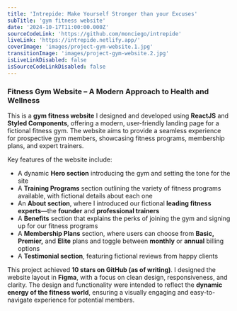 ```yaml
---
title: 'Intrepide: Make Yourself Stronger than your Excuses'
subTitle: 'gym fitness website'
date: '2024-10-17T11:00:00.000Z'
sourceCodeLink: 'https://github.com/monciego/intrepide'
liveLink: 'https://intrepide.netlify.app/'
coverImage: 'images/project-gym-website.1.jpg'
transitionImage: 'images/project-gym-website.2.jpg'
isLiveLinkDisabled: false
isSourceCodeLinkDisabled: false
---
```


### Fitness Gym Website – A Modern Approach to Health and Wellness

This is a **gym fitness website** I designed and developed using **ReactJS** and **Styled Components**, offering a modern, user-friendly landing page for a fictional fitness gym. The website aims to provide a seamless experience for prospective gym members, showcasing fitness programs, membership plans, and expert trainers.

Key features of the website include:

- A dynamic **Hero section** introducing the gym and setting the tone for the site
- A **Training Programs** section outlining the variety of fitness programs available, with fictional details about each one
- An **About section**, where I introduced our fictional **leading fitness experts**—the **founder** and **professional trainers**
- A **Benefits** section that explains the perks of joining the gym and signing up for our fitness programs
- A **Membership Plans** section, where users can choose from **Basic, Premier,** and **Elite** plans and toggle between **monthly** or **annual** billing options
- A **Testimonial section**, featuring fictional reviews from happy clients

This project achieved **10 stars on GitHub (as of writing)**. I designed the website layout in **Figma**, with a focus on clean design, responsiveness, and clarity. The design and functionality were intended to reflect the **dynamic energy of the fitness world**, ensuring a visually engaging and easy-to-navigate experience for potential members.

